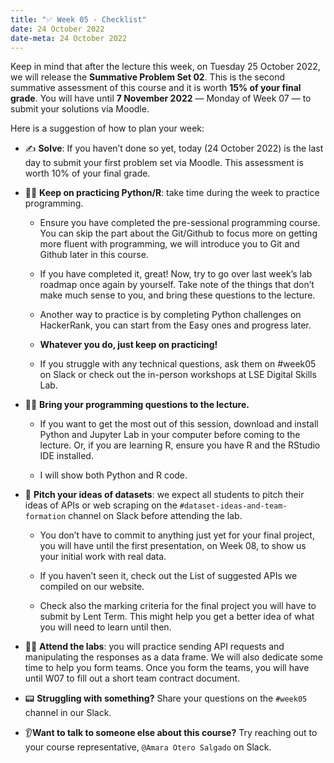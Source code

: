 ---
title: "✅ Week 05 - Checklist"
date: 24 October 2022
date-meta: 24 October 2022
---


::: {.callout-important collapse="false"}
Keep in mind that after the lecture this week, on Tuesday 25 October 2022, we will release the **Summative Problem Set 02**. This is the second summative assessment of this course and it is worth **15% of your final grade**. You will have until **7 November 2022** — Monday of Week 07 — to submit your solutions via Moodle.
:::

Here is a suggestion of how to plan your week:

- ✍️ **Solve**: If you haven't done so yet, today (24 October 2022) is the last day to submit your first problem set via Moodle. This assessment is worth 10% of your final grade.


- 🧑‍💻 **Keep on practicing Python/R**: take time during the week to practice programming.

    - Ensure you have completed the pre-sessional programming course. You can skip the part about the Git/Github to focus more on getting more fluent with programming, we will introduce you to Git and Github later in this course.

    - If you have completed it, great! Now, try to go over last week's lab roadmap once again by yourself. Take note of the things that don't make much sense to you, and bring these questions to the lecture.

    - Another way to practice is by completing Python challenges on HackerRank, you can start from the Easy ones and progress later.

    - **Whatever you do, just keep on practicing!**

    - If you struggle with any technical questions, ask them on #week05 on Slack or check out the in-person workshops at LSE Digital Skills Lab.

- 🧑‍🏫 **Bring your programming questions to the lecture.**

    - If you want to get the most out of this session, download and install Python and Jupyter Lab in your computer before coming to the lecture. Or, if you are learning R, ensure you have R and the RStudio IDE installed.

    - I will show both Python and R code.


- 📝 **Pitch your ideas of datasets**: we expect all students to pitch their ideas of APIs or web scraping on the `#dataset-ideas-and-team-formation` channel on Slack before attending the lab. 


    - You don't have to commit to anything just yet for your final project, you will have until the first presentation, on Week 08, to show us your initial work with real data.

    - If you haven't seen it, check out the List of suggested APIs we compiled on our website. 

    - Check also the marking criteria for the final project you will have to submit by Lent Term. This might help you get a better idea of what you will need to learn until then.


- 🧑‍💻 **Attend the labs**: you will practice sending API requests and manipulating the responses as a data frame. We will also dedicate some time to help you form teams. Once you form the teams, you will have until W07 to fill out a short team contract document.

- 📟 **Struggling with something?** Share your questions on the `#week05` channel in our Slack.

- 👂**Want to talk to someone else about this course?** Try reaching out to your course representative, `@Amara Otero Salgado` on Slack.